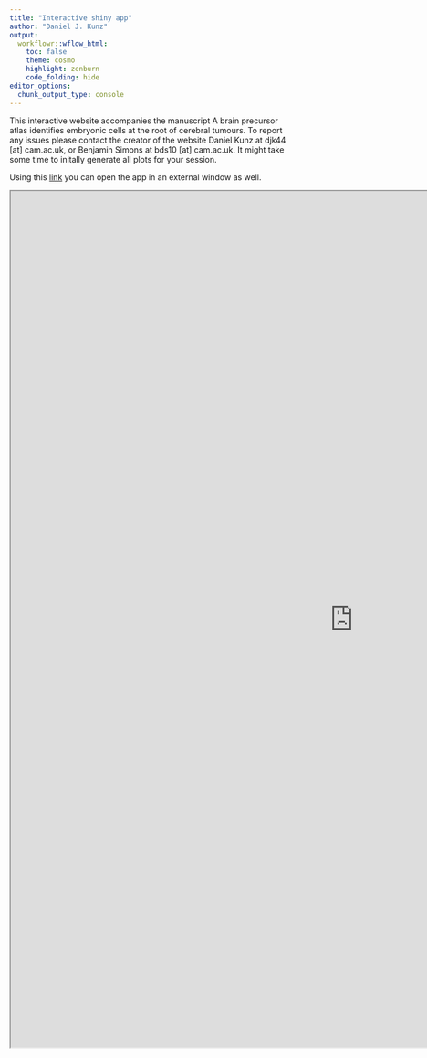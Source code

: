 ```yaml
---
title: "Interactive shiny app"
author: "Daniel J. Kunz"
output:
  workflowr::wflow_html:
    toc: false
    theme: cosmo
    highlight: zenburn
    code_folding: hide
editor_options:
  chunk_output_type: console
---
```



This interactive website accompanies the manuscript A brain precursor atlas identifies embryonic cells at the root of cerebral tumours. To report any issues please contact the creator of the website Daniel Kunz at djk44 [at] cam.ac.uk, or Benjamin Simons at bds10 [at] cam.ac.uk.
It might take some time to initally generate all plots for your session.

Using this [link](https://shiny-server.gurdon.cam.ac.uk/djk44/brain-development_app/) you can open the app in an external window as well.

<!-- <iframe src ="http://shiny-server.gurdon.cam.ac.uk/djk44/brain-development_app/" height=1500px width=1000px style="position:absolute; top: 300px; left: 50px;" /> -->
<iframe src ="https://shiny-server.gurdon.cam.ac.uk/djk44/brain-development_app/" height=1500px width=1200px />
